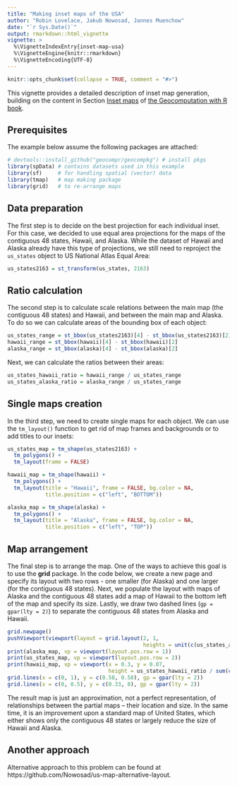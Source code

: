 ```yaml
---
title: "Making inset maps of the USA"
author: "Robin Lovelace, Jakub Nowosad, Jannes Muenchow"
date: "`r Sys.Date()`"
output: rmarkdown::html_vignette
vignette: >
  %\VignetteIndexEntry{inset-map-usa}
  %\VignetteEngine{knitr::rmarkdown}
  %\VignetteEncoding{UTF-8}
---
```


```r
knitr::opts_chunk$set(collapse = TRUE, comment = "#>")
```

This vignette provides a detailed description of inset map generation, building on the content in Section [Inset maps](http://geocompr.robinlovelace.net/adv-map.html#inset-maps) of [the Geocomputation with R book](https://geocompr.github.io/).

## Prerequisites {-}

The example below assume the following packages are attached:

```r
# devtools::install_github("geocompr/geocompkg") # install pkgs
library(spData) # contains datasets used in this example
library(sf)     # for handling spatial (vector) data
library(tmap)   # map making package
library(grid)   # to re-arrange maps
```

## Data preparation

The first step is to decide on the best projection for each individual inset.
For this case, we decided to use equal area projections for the maps of the contiguous 48 states, Hawaii, and Alaska.
While the dataset of Hawaii and Alaska already have this type of projections, we still need to reproject the `us_states` object to US National Atlas Equal Area:

```r
us_states2163 = st_transform(us_states, 2163)
```

## Ratio calculation

The second step is to calculate scale relations between the main map (the contiguous 48 states) and Hawaii, and between the main map and Alaska.
To do so we can calculate areas of the bounding box of each object:

```r
us_states_range = st_bbox(us_states2163)[4] - st_bbox(us_states2163)[2]
hawaii_range = st_bbox(hawaii)[4] - st_bbox(hawaii)[2]
alaska_range = st_bbox(alaska)[4] - st_bbox(alaska)[2]
``` 

Next, we can calculate the ratios between their areas:

```r
us_states_hawaii_ratio = hawaii_range / us_states_range
us_states_alaska_ratio = alaska_range / us_states_range
```

## Single maps creation

In the third step, we need to create single maps for each object.
We can use the `tm_layout()` function to get rid of map frames and backgrounds or to add titles to our insets:

```r
us_states_map = tm_shape(us_states2163) +
  tm_polygons() + 
  tm_layout(frame = FALSE)
```

```r
hawaii_map = tm_shape(hawaii) +
  tm_polygons() + 
  tm_layout(title = "Hawaii", frame = FALSE, bg.color = NA, 
            title.position = c("left", "BOTTOM")) 
```

```r
alaska_map = tm_shape(alaska) +
  tm_polygons() + 
  tm_layout(title = "Alaska", frame = FALSE, bg.color = NA, 
            title.position = c("left", "TOP")) 
```

## Map arrangement

The final step is to arrange the map.
One of the ways to achieve this goal is to use the **grid** package.
In the code below, we create a new page and specify its layout with two rows - one smaller (for Alaska) and one larger (for the contiguous 48 states).
Next, we populate the layout with maps of Alaska and the contiguous 48 states add a map of Hawaii to the bottom left of the map and specify its size.
Lastly, we draw two dashed lines (`gp = gpar(lty = 2)`) to separate the contiguous 48 states from Alaska and Hawaii.

```r
grid.newpage()
pushViewport(viewport(layout = grid.layout(2, 1,
                                           heights = unit(c(us_states_alaska_ratio, 1), "null"))))
print(alaska_map, vp = viewport(layout.pos.row = 1))
print(us_states_map, vp = viewport(layout.pos.row = 2))
print(hawaii_map, vp = viewport(x = 0.3, y = 0.07,
                                height = us_states_hawaii_ratio / sum(c(us_states_alaska_ratio, 1))))
grid.lines(x = c(0, 1), y = c(0.58, 0.58), gp = gpar(lty = 2))
grid.lines(x = c(0, 0.5), y = c(0.33, 0), gp = gpar(lty = 2))
```

The result map is just an approximation, not a perfect representation, of relationships between the partial maps -- their location and size. 
In the same time, it is an improvement upon a standard map of United States, which either shows only the contiguous 48 states or largely reduce the size of Hawaii and Alaska.

## Another approach

Alternative approach to this problem can be found at https://github.com/Nowosad/us-map-alternative-layout.
